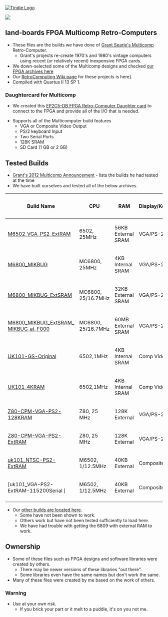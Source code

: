 <a href="https://www.tindie.com/products/land_boards/z80-6502-6809-fpga-multicomp-pcb-ep2c5-db/" >
<img src="http://land-boards.com/tindie/tindie-larges-v2.png" alt="Tindie Logo">
</img></a> 

<img src="http://land-boards.com/blwiki/images/8/8e/P971-cropped-720px.jpg"></img>


== land-boards FPGA Multicomp Retro-Computers ==

* These files are the builds we have done of [http://searle.hostei.com/grant/Multicomp/index.html Grant Searle's Multicomp] Retro-Computer.
** Grant's projects re-create 1970's and 1980's vintage computers using recent (or relatively recent) inexpensive FPGA cards.
* We down-selected some of the Multicomp designs and checked [https://github.com/douggilliland/Retro-Computers/tree/master/FPGA%20Retro%20Computers/MultiComp%20Archives our FPGA archives here]
* Our [http://land-boards.com/blwiki/index.php?title=RetroComputing RetroComputing Wiki page] for these projects is here].
* Compiled with Quartus II 13 SP 1.

=== Daughtercard for Multicomp ===

* We created this [http://land-boards.com/blwiki/index.php?title=EP2C5-DB EP2C5-DB FPGA Retro-Computer Daughter card] to connect to the FPGA and provide all of the I/O that is needed.

* Supports all of the Multicomputer build features
** VGA or Composite Video Output
** PS/2 keyboard Input
** Two Serial Ports
** 128K SRAM
** SD Card (1 GB or 2 GB)

== Tested Builds ==

* [http://forum.6502.org/viewtopic.php?f=4&t=2858 Grant's 2012 Multicomp Announcement] - lists the builds he had tested at the time
* We have built ourselves and tested all of the below archives.

{| class="wikitable"
! Build Name
! CPU
! RAM
! Display/Keyboard
! Serial 1
! Serial 2
! IO Port
! SD Card
|-
| [https://github.com/douggilliland/MultiComp/tree/master/MultiComp_On_EP2C5/M6502_VGA_PS2_ExtRAM M6502_VGA_PS2_ExtRAM]
| 6502, 25MHz
| 56KB External SRAM
| VGA/PS-2
| ACIA
| No
| No
| No
|-
| [https://github.com/douggilliland/MultiComp/tree/master/MultiComp_On_EP2C5/M6800_MIKBUG M6800_MIKBUG]
| MC6800, 25MHz
| 4KB Internal SRAM
| VGA/PS-2
| ACIA
| No
| No
| No
|-
| [https://github.com/douggilliland/MultiComp/tree/master/MultiComp_On_EP2C5/M6800_MIKBUG_ExtSRAM M6800_MIKBUG_ExtSRAM]
| MC6800, 25/16.7MHz
| 32KB External SRAM
| VGA/PS-2
| ACIA
| No
| No
| No
|-
| [https://github.com/douggilliland/MultiComp/tree/master/MultiComp_On_EP2C5/M6800_MIKBUG_ExtSRAM_MIKBUG_at_F000 M6800_MIKBUG_ExtSRAM_ MIKBUG_at_F000]
| MC6800, 25/16.7MHz
| 60MB External SRAM
| VGA/PS-2
| ACIA
| No
| No
| No
|-
| [https://github.com/douggilliland/MultiComp/tree/master/MultiComp_On_EP2C5/UK101-GS-Original UK101-GS-Original]
| 6502,1MHz
| 4KB Internal SRAM
| Comp Video
| ACIA
| No
| No
| No
|-
| [https://github.com/douggilliland/MultiComp/tree/master/MultiComp_On_EP2C5/UK101_4KRAM UK101_4KRAM]
| 6502,1MHz
| 4KB Internal SRAM
| Comp Video
| ACIA
| No
| No
| No
|-
| [https://github.com/douggilliland/MultiComp/tree/master/MultiComp_On_EP2C5/Z80-CPM-VGA-PS2-128KRAM Z80-CPM-VGA-PS2-128KRAM]
| Z80, 25 MHz
| 128K External
| VGA/PS-2
| 115200 baud
| No
| Latch-8
| Yes (CP/M)
|-
| [https://github.com/douggilliland/MultiComp/tree/master/MultiComp_On_EP2C5/Z80-CPM-VGA-PS2-ExtRAM Z80-CPM-VGA-PS2-ExtRAM]
| Z80, 25 MHz
| 128K External
| VGA/PS-2
| 115200 baud
| No
| Latch-8
| Yes (CP/M)
|-
| [https://github.com/douggilliland/MultiComp/tree/master/MultiComp_On_EP2C5/uk101_NTSC-PS2-ExtRAM uk101_NTSC-PS2-ExtRAM]
| M6502, 1/12.5MHz
| 40KB External
| Composite Video
| 115200 baud
| No
| 2x8Latch-8
| No
|-
| [uk101_VGA-PS2-ExtRAM-115200Serial ]
| M6502, 1/12.5MHz
| 40KB External
| Composite Video
| 115200 baud
| No
| 2x8Latch-8
| No
|-
|}

* Our [https://github.com/douggilliland/MultiComp other builds are located here].
** Some have not been shown to work.
** Others work but have not been tested sufficiently to load here.
** We have had trouble with getting the 6809 with external RAM to work.

== Ownership ==

* Some of these files such as FPGA designs and software libraries were created by others.
** There may be newer versions of these libraries "out there".
** Some libraries even have the same names but don't work the same.
* Many of these files were created by me based on the work of others.

=== Warning ===

* Use at your own risk.
** If you brick your part or it melt to a puddle, it's on you not me.
